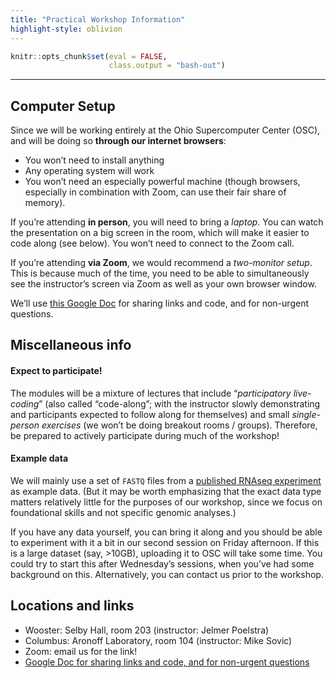 ```yaml
---
title: "Practical Workshop Information"
highlight-style: oblivion
---
```


```r
knitr::opts_chunk$set(eval = FALSE,
                      class.output = "bash-out")
```

-----

## Computer Setup

Since we will be working entirely at the Ohio Supercomputer Center (OSC),
and will be doing so **through our internet browsers**:

- You won't need to install anything
- Any operating system will work
- You won't need an especially powerful machine
  (though browsers, especially in combination with Zoom, can use their fair
  share of memory).

If you're attending **in person**, you will need to bring a _laptop_.
You can watch the presentation on a big screen in the room,
which will make it easier to code along (see below).
You won't need to connect to the Zoom call.

If you're attending **via Zoom**, we would recommend a _two-monitor setup_.
This is because much of the time,
you need to be able to simultaneously see the instructor's screen via Zoom
as well as your own browser window.

We'll use [this Google Doc](https://docs.google.com/document/d/1M_BSRtnG3QYjntpgxbMENr_ZJGrA35B1e7E0Dn0hK5Q/edit?usp=sharing) for sharing links and code, and for non-urgent questions.

## Miscellaneous info

#### Expect to participate!

The modules will be a mixture of lectures that include "_participatory_
_live-coding_"
(also called "code-along"; with the instructor slowly demonstrating and
participants expected to follow along for themselves)
and small _single-person exercises_ (we won't be doing breakout rooms / groups).
Therefore, be prepared to actively participate during much of the workshop!

#### Example data

We will mainly use a set of `FASTQ` files from a
[published RNAseq experiment](https://www.nature.com/articles/sdata2018290)
as example data.
(But it may be worth emphasizing that the exact data type matters relatively little for the purposes of our workshop,
since we focus on foundational skills and not specific genomic analyses.)

If you have any data yourself, you can bring it along and you should be able 
to experiment with it a bit in our second session on Friday afternoon.
If this is a large dataset (say, >10GB),
uploading it to OSC will take some time.
You could try to start this after Wednesday's sessions,
when you've had some background on this.
Alternatively, you can contact us prior to the workshop.
  
## Locations and links

- Wooster: Selby Hall, room 203 (instructor: Jelmer Poelstra)
- Columbus: Aronoff Laboratory, room 104 (instructor: Mike Sovic)
- Zoom: email us for the link!
- [Google Doc for sharing links and code, and for non-urgent questions](https://docs.google.com/document/d/1M_BSRtnG3QYjntpgxbMENr_ZJGrA35B1e7E0Dn0hK5Q/edit?usp=sharing)
